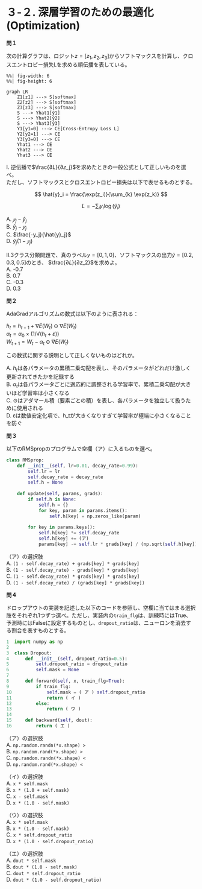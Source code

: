 # ３-２. 深層学習のための最適化 (Optimization)

**問１**

次の計算グラフは、ロジット$z = [z_1, z_2, z_3]$からソフトマックスを計算し、クロスエントロピー損失Lを求める順伝播を表している。

```mermaid
%%| fig-width: 6
%%| fig-height: 6

graph LR
    Z1[z1] ---> S[softmax]
    Z2[z2] ---> S[softmax]
    Z3[z3] ---> S[softmax]
    S ---> Yhat1[ŷ1]
    S ---> Yhat2[ŷ2]
    S ---> Yhat3[ŷ3]
    Y1[y1=0] ---> CE[Cross-Entropy Loss L]
    Y2[y2=1] ---> CE
    Y3[y3=0] ---> CE
    Yhat1 ---> CE
    Yhat2 ---> CE
    Yhat3 ---> CE
```

I. 逆伝播で$\frac{∂𝐿}{∂𝑧_j}$を求めたときの一般公式として正しいものを選べ。  
ただし、ソフトマックスとクロスエントロピー損失は以下で表せるものとする。  

$$
\hat{y}_i = \frac{\exp(z_i)}{\sum_{k} \exp(z_k)}
$$

$$
L = - \sum_{i} y_i \log(\hat{y}_i)
$$

A. $𝑦_j−\hat{y}_j$  
B. $\hat{y}_j-𝑦_j$  
C. $\frac{-y_j}{\hat{y}_j}$  
D. $\hat{y}_j(1-𝑦_j)$

II.3クラス分類問題で、真のラベル$y = [0,1,0]$、ソフトマックスの出力$\hat{y}=[0.2, 0.3, 0.5]$のとき、
$\frac{∂𝐿}{∂𝑧_2}$を求めよ。  
A. -0.7  
B. 0.7  
C. -0.3  
D. 0.3

**問２**

AdaGradアルゴリズムの数式は以下のように表される：

$h_t = h_{t-1} + ∇E(W_t) ⊙ ∇E(W_t)$  
$α_t = α_0 × (1/√(h_t + ε))$  
$W_{t+1} = W_t - α_t ⊙ ∇E(W_t)$  

この数式に関する説明として正しくないものはどれか。

A. $h_t$は各パラメータの累積二乗勾配を表し、そのパラメータがどれだけ激しく更新されてきたかを記録する  
B. $α_t$は各パラメータごとに適応的に調整される学習率で、累積二乗勾配が大きいほど学習率は小さくなる  
C. ⊙はアダマール積（要素ごとの積）を表し、各パラメータを独立して扱うために使用される  
D. εは数値安定化項で、h_tが大きくなりすぎて学習率が極端に小さくなることを防ぐ  


**問３**

以下のRMSpropのプログラムで空欄（ア）に入るものを選べ。

```python
class RMSprop:
    def __init__(self, lr=0.01, decay_rate=0.99):
        self.lr = lr
        self.decay_rate = decay_rate
        self.h = None
    
    def update(self, params, grads):
        if self.h is None:
            self.h = {}
            for key, param in params.items():
                self.h[key] = np.zeros_like(param)
        
        for key in params.keys():
            self.h[key] *= self.decay_rate
            self.h[key] += (ア)
            params[key] -= self.lr * grads[key] / (np.sqrt(self.h[key]) + 1e-7)
```

（ア）の選択肢  
A. `(1 - self.decay_rate) + grads[key] * grads[key]`  
B. `(1 - self.decay_rate) - grads[key] * grads[key]`  
C. `(1 - self.decay_rate) * grads[key] * grads[key]`  
D. `(1 - self.decay_rate) / (grads[key] * grads[key])`  

**問４**

ドロップアウトの実装を記述した以下のコードを参照し、空欄に当てはまる選択肢をそれぞれ1つずつ選べ。ただし、実装内の`train_flg`は、訓練時にはTrue、予測時にはFalseに設定するものとし、`dropout_ratio`は、ニューロンを消去する割合を表すものとする。

```python
1  import numpy as np
2
3  class Dropout:
4      def __init__(self, dropout_ratio=0.5):
5          self.dropout_ratio = dropout_ratio
6          self.mask = None
7
8      def forward(self, x, train_flg=True):
9          if train_flg:
10             self.mask = ( ア ) self.dropout_ratio
11             return ( イ )
12         else:
13             return ( ウ )
14
15     def backward(self, dout):
16         return ( エ )
```

（ア）の選択肢  
A. `np.random.randn(*x.shape) >`  
B. `np.random.rand(*x.shape) >`  
C. `np.random.randn(*x.shape) <`  
D. `np.random.rand(*x.shape) <`  

（イ）の選択肢  
A. `x * self.mask`  
B. `x * (1.0 + self.mask)`  
C. `x - self.mask`  
D. `x * (1.0 - self.mask)`  

（ウ）の選択肢  
A. `x * self.mask`  
B. `x * (1.0 - self.mask)`  
C. `x * self.dropout_ratio`  
D. `x * (1.0 - self.dropout_ratio)`  

（エ）の選択肢  
A. `dout * self.mask`  
B. `dout * (1.0 - self.mask)`  
C. `dout * self.dropout_ratio`  
D. `dout * (1.0 - self.dropout_ratio)`  